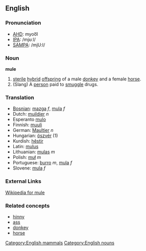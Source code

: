 ==English==
===Pronunciation===
*[[w:AHD|AHD]]: myoo͞l
*[[w:IPA|IPA]]: /mjʊːl/
*[[w:SAMPA|SAMPA]]: /mjU:l/

===Noun===
'''mule'''

# [[sterile]] [[hybrid]] [[offspring]] of a male [[donkey]] and a female [[horse]].
# (Slang) A [[person]] paid to [[smuggle]] drugs.

===Translation===
*[[Bosnian]]: [[mazga]] ''f'', [[mula]] ''f''
*Dutch: [[muildier]] ''n''
*Esperanto [[mulo]]
*Finnish: [[muuli]]
*German: [[Maultier]] ''n''
*Hungarian: [[öszvér]] (1)
*Kurdish: [[hêstir]]
*Latin: [[mulus]]
*Lithuanian: [[mulas]] ''m''
*Polish: [[muł]] ''m''
*Portuguese: [[burro]] ''m'', [[mula]] ''f''
*Slovene: [[mula]] ''f''

===External Links===
[[en:mule|Wikipedia for mule]]

===Related concepts===
*[[hinny]]
*[[ass]]
*[[donkey]]
*[[horse]]

[[Category:English mammals]]
[[Category:English nouns]]